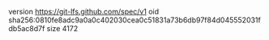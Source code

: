 version https://git-lfs.github.com/spec/v1
oid sha256:0810fe8adc9a0a0c402030cea0c51831a73b6db97f84d045552031fdb5ac8d7f
size 4172
